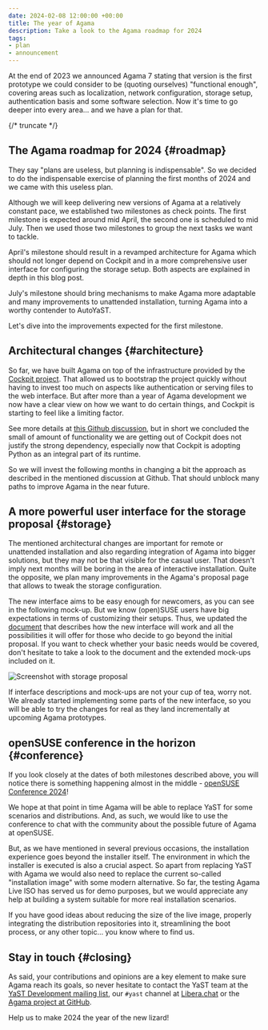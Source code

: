 ```yaml
---
date: 2024-02-08 12:00:00 +00:00
title: The year of Agama
description: Take a look to the Agama roadmap for 2024
tags:
- plan
- announcement
---
```


At the end of 2023 we announced Agama 7 stating that version is the first prototype we could consider
to be (quoting ourselves) "functional enough", covering areas such as localization, network
configuration, storage setup, authentication basis and some software selection. Now it's time to go
deeper into every area... and we have a plan for that.

{/* truncate */}

## The Agama roadmap for 2024 {#roadmap}

They say "plans are useless, but planning is indispensable". So we decided to do the indispensable
exercise of planning the first months of 2024 and we came with this useless plan.

Although we will keep delivering new versions of Agama at a relatively constant pace, we established
two milestones as check points. The first milestone is expected around mid April, the second one
is scheduled to mid July. Then we used those two milestones to group the next tasks we want to
tackle.

April's milestone should result in a revamped architecture for Agama which should not longer depend
on Cockpit and in a more comprehensive user interface for configuring the storage setup. Both
aspects are explained in depth in this blog post.

July's milestone should bring mechanisms to make Agama more adaptable and many improvements to
unattended installation, turning Agama into a worthy contender to AutoYaST.

Let's dive into the improvements expected for the first milestone.

## Architectural changes {#architecture}

So far, we have built Agama on top of the infrastructure provided by the
[Cockpit project](https://cockpit-project.org/). That allowed us to bootstrap the project quickly
without having to invest too much on aspects like authentication or serving files to the web
interface. But after more than a year of Agama development we now have a clear view on how we want
to do certain things, and Cockpit is starting to feel like a limiting factor.

See more details at [this Github discussion](https://github.com/agama-project/agama/discussions/1000),
but in short we concluded the small of amount of functionality we are getting out of Cockpit does
not justify the strong dependency, especially now that Cockpit is adopting Python as an integral
part of its runtime.

So we will invest the following months in changing a bit the approach as described in the mentioned
discussion at Github. That should unblock many paths to improve Agama in the near future.

## A more powerful user interface for the storage proposal {#storage}

The mentioned architectural changes are important for remote or unattended installation and also
regarding integration of Agama into bigger solutions, but they may not be that visible for the
casual user. That doesn't imply next months will be boring in the area of interactive installation.
Quite the opposite, we plan many improvements in the Agama's proposal page that allows to tweak the
storage configuration.

The new interface aims to be easy enough for newcomers, as you can see in the following mock-up.
But we know (open)SUSE users have big expectations in terms of customizing their setups. Thus,
we updated the [document](https://github.com/agama-project/agama/blob/master/doc/storage_ui.md) that
describes how the new interface will work and all the possibilities it will offer for those who
decide to go beyond the initial proposal. If you want to check whether your basic needs would be
covered, don't hesitate to take a look to the document and the extended mock-ups included on it.

![Screenshot with storage proposal](../static/img/blog/2024-02-08/storage.png)


If interface descriptions and mock-ups are not your cup of tea, worry not. We already started
implementing some parts of the new interface, so you will be able to try the changes for real
as they land incrementally at upcoming Agama prototypes.

## openSUSE conference in the horizon {#conference}

If you look closely at the dates of both milestones described above, you will notice there is
something happening almost in the middle -
[openSUSE Conference 2024](https://events.opensuse.org/conferences/oSC24)!

We hope at that point in time Agama will be able to replace YaST for some scenarios and
distributions. And, as such, we would like to use the conference to chat with the community about
the possible future of Agama at openSUSE.

But, as we have mentioned in several previous occasions, the installation experience goes beyond the
installer itself. The environment in which the installer is executed is also a crucial
aspect. So apart from replacing YaST with Agama we would also need to replace the current so-called
"installation image" with some modern alternative. So far, the testing Agama Live ISO has served us
for demo purposes, but we would appreciate any help at building a system suitable for more real
installation scenarios.

If you have good ideas about reducing the size of the live image, properly integrating the
distribution repositories into it, streamlining the boot process, or any other topic... you
know where to find us.

## Stay in touch {#closing}

As said, your contributions and opinions are a key element to make sure Agama reach its goals, so
never hesitate to contact the YaST team at the [YaST Development mailing
list](https://lists.opensuse.org/archives/list/yast-devel@lists.opensuse.org/), our `#yast`
channel at [Libera.chat](https://libera.chat/) or the [Agama project at
GitHub](https://github.com/agama-project/agama).

Help us to make 2024 the year of the new lizard!
